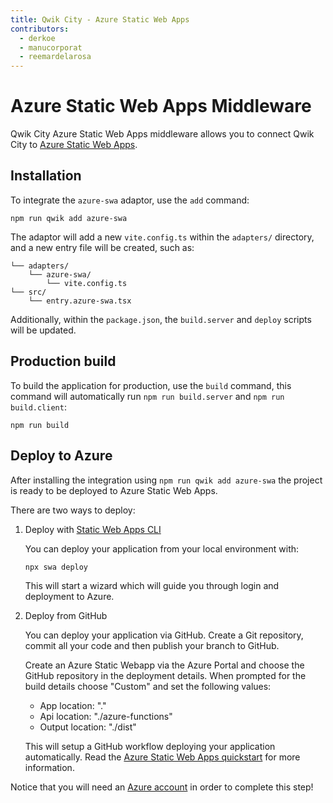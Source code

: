 ```yaml
---
title: Qwik City - Azure Static Web Apps
contributors:
  - derkoe
  - manucorporat
  - reemardelarosa
---
```


# Azure Static Web Apps Middleware

Qwik City Azure Static Web Apps middleware allows you to connect Qwik City to [Azure Static Web Apps](https://learn.microsoft.com/azure/static-web-apps/).

## Installation

To integrate the `azure-swa` adaptor, use the `add` command:

```shell
npm run qwik add azure-swa
```

The adaptor will add a new `vite.config.ts` within the `adapters/` directory, and a new entry file will be created, such as:

```
└── adapters/
    └── azure-swa/
        └── vite.config.ts
└── src/
    └── entry.azure-swa.tsx
```

Additionally, within the `package.json`, the `build.server` and `deploy` scripts will be updated.

## Production build

To build the application for production, use the `build` command, this command will automatically run `npm run build.server` and `npm run build.client`:

```shell
npm run build
```

## Deploy to Azure

After installing the integration using `npm run qwik add azure-swa` the project is ready to be deployed to Azure Static Web Apps.

There are two ways to deploy:

1. Deploy with [Static Web Apps CLI](https://azure.github.io/static-web-apps-cli/)

   You can deploy your application from your local environment with:

   ```shell
   npx swa deploy
   ```

   This will start a wizard which will guide you through login and deployment to Azure.

2. Deploy from GitHub

   You can deploy your application via GitHub. Create a Git repository, commit all your code and then publish your branch to GitHub.

   Create an Azure Static Webapp via the Azure Portal and choose the GitHub repository in the deployment details. When prompted for the build details choose "Custom" and set the following values:

   - App location: "."
   - Api location: "./azure-functions"
   - Output location: "./dist"

   This will setup a GitHub workflow deploying your application automatically. Read the [Azure Static Web Apps quickstart](https://learn.microsoft.com/azure/static-web-apps/get-started-portal?pivots=github) for more information.

Notice that you will need an [Azure account](https://signup.azure.com/) in order to complete this step!
